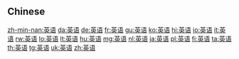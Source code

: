 {{also|英語}}
==Chinese==
{{zh-see|英語}}

[[zh-min-nan:英语]]
[[da:英语]]
[[de:英语]]
[[fr:英语]]
[[gu:英语]]
[[ko:英语]]
[[hi:英语]]
[[io:英语]]
[[it:英语]]
[[rw:英语]]
[[lo:英语]]
[[lt:英语]]
[[hu:英语]]
[[mg:英语]]
[[nl:英语]]
[[ja:英语]]
[[pl:英语]]
[[fi:英语]]
[[ta:英语]]
[[th:英语]]
[[tg:英语]]
[[uk:英语]]
[[zh:英语]]